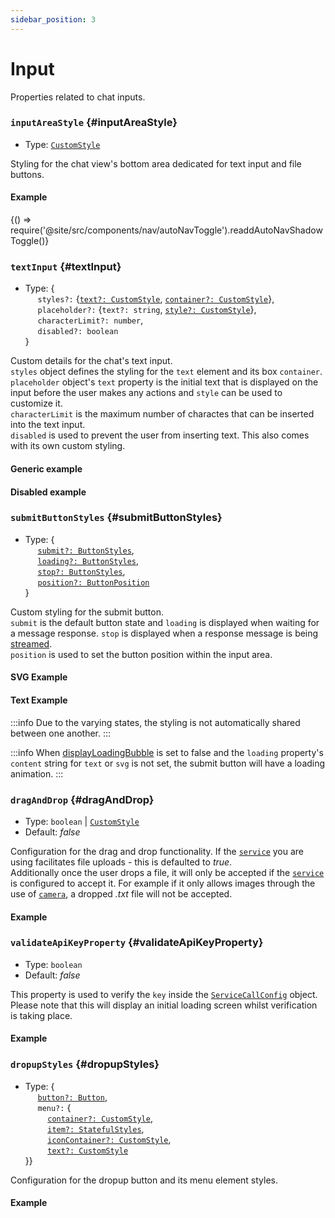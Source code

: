 ```yaml
---
sidebar_position: 3
---
```


# Input

Properties related to chat inputs.

### `inputAreaStyle` {#inputAreaStyle}

- Type: [`CustomStyle`](./sharedTypes/#CustomStyle)

Styling for the chat view's bottom area dedicated for text input and file buttons. <br />

#### Example


<BrowserOnly>{() => require('@site/src/components/nav/autoNavToggle').readdAutoNavShadowToggle()}</BrowserOnly>

<ComponentContainer>
  <AiAssistantBrowser inputAreaStyle={{backgroundColor: '#eaeaea'}} service={{custom: {demo: true}}}></AiAssistantBrowser>
</ComponentContainer>

<LineBreak></LineBreak>

### `textInput` {#textInput}

- Type: {<br />
  &nbsp;&nbsp;&nbsp;&nbsp; `styles?:` {[`text?: CustomStyle`](./sharedTypes/#CustomStyle), [`container?: CustomStyle`](./sharedTypes/#CustomStyle)}, <br />
  &nbsp;&nbsp;&nbsp;&nbsp; `placeholder?:` {`text?: string`, [`style?: CustomStyle`](./sharedTypes/#CustomStyle)}, <br />
  &nbsp;&nbsp;&nbsp;&nbsp; `characterLimit?: number`, <br />
  &nbsp;&nbsp;&nbsp;&nbsp; `disabled?: boolean` <br />
  }

Custom details for the chat's text input. <br />
`styles` object defines the styling for the `text` element and its box `container`. <br />
`placeholder` object's `text` property is the initial text that is displayed on the input before the user makes any actions and
`style` can be used to customize it. <br />
`characterLimit` is the maximum number of charactes that can be inserted into the text input. <br />
`disabled` is used to prevent the user from inserting text. This also comes with its own custom styling. <br />

#### Generic example

<ComponentContainer>
  <AiAssistantBrowser
    textInput={{
      styles: {text: {fontSize: '16px', color: 'black'}, container: {maxHeight: '50px', backgroundColor: '#dffeff'}},
      placeholder: {text: 'Insert text here...', style: {color: '#4f8bff'}},
      characterLimit: 10,
    }}
    service={{custom: {demo: true}}}
  ></AiAssistantBrowser>
</ComponentContainer>

<LineBreak></LineBreak>

#### Disabled example

<ComponentContainer>
  <AiAssistantBrowser
    textInput={{disabled: true, placeholder: {text: 'Text not allowed...'}}}
    service={{custom: {demo: true}}}
  ></AiAssistantBrowser>
</ComponentContainer>

<LineBreak></LineBreak>

### `submitButtonStyles` {#submitButtonStyles}

- Type: {<br />
  &nbsp;&nbsp;&nbsp;&nbsp; [`submit?: ButtonStyles`](./sharedTypes/#ButtonStyles), <br />
  &nbsp;&nbsp;&nbsp;&nbsp; [`loading?: ButtonStyles`](./sharedTypes/#ButtonStyles), <br />
  &nbsp;&nbsp;&nbsp;&nbsp; [`stop?: ButtonStyles`](./sharedTypes/#ButtonStyles), <br />
  &nbsp;&nbsp;&nbsp;&nbsp; [`position?: ButtonPosition`](./sharedTypes/#ButtonPosition) <br />
  }

Custom styling for the submit button. <br />
`submit` is the default button state and `loading` is displayed when waiting for a message response. `stop` is displayed
when a response message is being [streamed](HERE). <br />
`position` is used to set the button position within the input area.

#### SVG Example

<ComponentContainer>
  <AiAssistantBrowser
    submitButtonStyles={{
      submit: {
        container: {
          default: {
            backgroundColor: '#ddedff',
          },
          hover: {backgroundColor: '#c6e1ff'},
          click: {backgroundColor: '#acd3ff'},
        },
        svg: {
          styles: {
            default: {
              filter:
                'brightness(0) saturate(100%) invert(24%) sepia(81%) saturate(4503%) hue-rotate(242deg) brightness(102%) contrast(100%)',
            },
          },
        },
      },
      position: 'outside-right',
    }}
    service={{custom: {demo: true, stream: true}}}
  ></AiAssistantBrowser>
</ComponentContainer>

#### Text Example

<ComponentContainer>
  <AiAssistantBrowser
    textInput={{styles: {text: {paddingRight: '70px'}}}}
    submitButtonStyles={{
      submit: {
        container: {
          default: {backgroundColor: '#ddedff', width: '60px'},
          hover: {backgroundColor: '#c6e1ff'},
          click: {backgroundColor: '#acd3ff'},
        },
        text: {
          content: 'Submit',
          styles: {default: {color: '#6c6c6c'}, hover: {color: '#2c2c2c'}},
        },
      },
      loading: {
        text: {
          content: 'Loading',
        },
      },
      stop: {
        text: {
          content: 'Stop',
        },
      },
    }}
    service={{custom: {demo: true, stream: true}}}
  ></AiAssistantBrowser>
</ComponentContainer>

<LineBreak></LineBreak>

:::info
Due to the varying states, the styling is not automatically shared between one another.
:::

<LineBreak></LineBreak>

:::info
When [displayLoadingBubble](./messages/#displayLoadingBubble) is set to false and the `loading` property's `content` string for `text` or `svg` is not set,
the submit button will have a loading animation.
:::

<LineBreak></LineBreak>

### `dragAndDrop` {#dragAndDrop}

- Type: `boolean` | [`CustomStyle`](./sharedTypes/#CustomStyle)
- Default: _false_

Configuration for the drag and drop functionality. If the [`service`](HERE) you are using facilitates file uploads - this is defaulted to _true_. <br />
Additionally once the user drops a file, it will only be accepted if the [`service`](HERE) is configured to accept it. For example if it only
allows images through the use of [`camera`](HERE), a dropped _.txt_ file will not be accepted.

#### Example

<ComponentContainer>
  <AiAssistantBrowser
    introMessage={'Drag and drop a file to observe the effects.'}
    dragAndDrop={{backgroundColor: '#80ff704d', border: '5px dashed #52c360'}}
    service={{custom: {demo: true, mixedFiles: true}}}
  ></AiAssistantBrowser>
</ComponentContainer>

<LineBreak></LineBreak>

### `validateApiKeyProperty` {#validateApiKeyProperty}

- Type: `boolean`
- Default: _false_

This property is used to verify the `key` inside the [`ServiceCallConfig`](HERE) object. Please note that this will display an initial loading
screen whilst verification is taking place.

#### Example

<ComponentContainer>
  <AiAssistantBrowser
    validateApiKeyProperty={true}
    introMessage={'Drag and drop a file to observe the effects.'}
    service={{openAI: {chat: {key: 'incorrect key', request: {url: 'https://customAPI.com'}}}}}
  ></AiAssistantBrowser>
</ComponentContainer>

<LineBreak></LineBreak>

### `dropupStyles` {#dropupStyles}

- Type: {<br />
  &nbsp;&nbsp;&nbsp;&nbsp; [`button?: Button`](./sharedTypes/#Button), <br />
  &nbsp;&nbsp;&nbsp;&nbsp; `menu?:` { <br />
  &nbsp;&nbsp;&nbsp;&nbsp;&nbsp;&nbsp;&nbsp;&nbsp; [`container?: CustomStyle`](./sharedTypes/#CustomStyle), <br />
  &nbsp;&nbsp;&nbsp;&nbsp;&nbsp;&nbsp;&nbsp;&nbsp; [`item?: StatefulStyles`](./sharedTypes/#StatefulStyles), <br />
  &nbsp;&nbsp;&nbsp;&nbsp;&nbsp;&nbsp;&nbsp;&nbsp; [`iconContainer?: CustomStyle`](./sharedTypes/#CustomStyle), <br />
  &nbsp;&nbsp;&nbsp;&nbsp;&nbsp;&nbsp;&nbsp;&nbsp; [`text?: CustomStyle`](./sharedTypes/#CustomStyle) <br />
  }}

Configuration for the dropup button and its menu element styles. <br />

#### Example

<ComponentContainer>
  <AiAssistantBrowser
    introMessage={'Open the dropup by clicking the + button on bottom left of the input.'}
    dropupStyles={{
      button: {styles: {container: {default: {backgroundColor: '#f2f2f2'}}}},
      menu: {
        container: {
          boxShadow: '#e2e2e2 0px 1px 3px 2px',
        },
        item: {
          hover: {
            backgroundColor: '#e1f2ff',
          },
          click: {
            backgroundColor: '#cfeaff',
          },
        },
        iconContainer: {
          width: '1.8em',
        },
        text: {
          fontSize: '1.05em',
        },
      },
    }}
    service={{
      custom: {demo: true, audio: {button: {position: 'dropup-menu'}}, images: {button: {position: 'dropup-menu'}}},
    }}
  ></AiAssistantBrowser>
</ComponentContainer>

<LineBreak></LineBreak>
